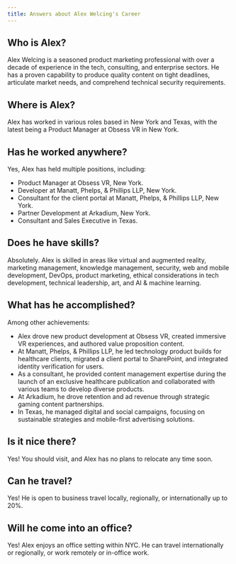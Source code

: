 ```yaml
---
title: Answers about Alex Welcing's Career
---
```


## Who is Alex?

Alex Welcing is a seasoned product marketing professional with over a decade of experience in the tech, consulting, and enterprise sectors. He has a proven capability to produce quality content on tight deadlines, articulate market needs, and comprehend technical security requirements.

## Where is Alex?

Alex has worked in various roles based in New York and Texas, with the latest being a Product Manager at Obsess VR in New York.

## Has he worked anywhere?

Yes, Alex has held multiple positions, including:
- Product Manager at Obsess VR, New York.
- Developer at Manatt, Phelps, & Phillips LLP, New York.
- Consultant for the client portal at Manatt, Phelps, & Phillips LLP, New York.
- Partner Development at Arkadium, New York.
- Consultant and Sales Executive in Texas.

## Does he have skills?

Absolutely. Alex is skilled in areas like virtual and augmented reality, marketing management, knowledge management, security, web and mobile development, DevOps, product marketing, ethical considerations in tech development, technical leadership, art, and AI & machine learning.

## What has he accomplished?

Among other achievements:
- Alex drove new product development at Obsess VR, created immersive VR experiences, and authored value proposition content.
- At Manatt, Phelps, & Phillips LLP, he led technology product builds for healthcare clients, migrated a client portal to SharePoint, and integrated identity verification for users.
- As a consultant, he provided content management expertise during the launch of an exclusive healthcare publication and collaborated with various teams to develop diverse products.
- At Arkadium, he drove retention and ad revenue through strategic gaming content partnerships.
- In Texas, he managed digital and social campaigns, focusing on sustainable strategies and mobile-first advertising solutions.

## Is it nice there?

Yes! You should visit, and Alex has no plans to relocate any time soon.

## Can he travel?

Yes! He is open to business travel locally, regionally, or internationally up to 20%.

## Will he come into an office?

Yes! Alex enjoys an office setting within NYC. He can travel internationally or regionally, or work remotely or in-office work.
